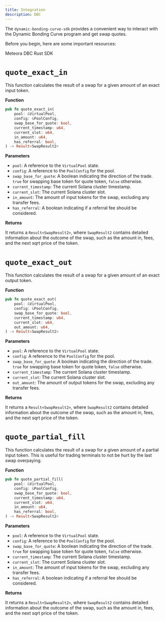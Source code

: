 ```yaml
---
title: Integration
description: DBC
---
```


The `dynamic-bonding-curve-sdk` provides a convenient way to interact with the Dynamic Bonding Curve program and get swap quotes.

Before you begin, here are some important resources:

<CardGroup cols={1}>
  <Card title="Rust SDK" icon="rust" iconType="solid" href="https://github.com/MeteoraAg/dynamic-bonding-curve/tree/main/dynamic-bonding-curve-sdk">
    Meteora DBC Rust SDK
  </Card>
</CardGroup>

# `quote_exact_in`

This function calculates the result of a swap for a given amount of an exact input token.

**Function**

```rust
pub fn quote_exact_in(
    pool: &VirtualPool,
    config: &PoolConfig,
    swap_base_for_quote: bool,
    current_timestamp: u64,
    current_slot: u64,
    in_amount: u64,
    has_referral: bool,
) -> Result<SwapResult2>
```

**Parameters**

-   `pool`: A reference to the `VirtualPool` state.
-   `config`: A reference to the `PoolConfig` for the pool.
-   `swap_base_for_quote`: A boolean indicating the direction of the trade. `true` for swapping base token for quote token, `false` otherwise.
-   `current_timestamp`: The current Solana cluster timestamp.
-   `current_slot`: The current Solana cluster slot.
-   `in_amount`: The amount of input tokens for the swap, excluding any transfer fees.
-   `has_referral`: A boolean indicating if a referral fee should be considered.

**Returns**

It returns a `Result<SwapResult2>`, where `SwapResult2` contains detailed information about the outcome of the swap, such as the amount in, fees, and the next sqrt price of the token.

# `quote_exact_out`

This function calculates the result of a swap for a given amount of an exact output token.

**Function**

```rust
pub fn quote_exact_out(
    pool: &VirtualPool,
    config: &PoolConfig,
    swap_base_for_quote: bool,
    current_timestamp: u64,
    current_slot: u64,
    out_amount: u64,
) -> Result<SwapResult2>
```

**Parameters**

-   `pool`: A reference to the `VirtualPool` state.
-   `config`: A reference to the `PoolConfig` for the pool.
-   `swap_base_for_quote`: A boolean indicating the direction of the trade. `true` for swapping base token for quote token, `false` otherwise.
-   `current_timestamp`: The current Solana cluster timestamp.
-   `current_slot`: The current Solana cluster slot.
-   `out_amount`: The amount of output tokens for the swap, excluding any transfer fees.

**Returns**

It returns a `Result<SwapResult2>`, where `SwapResult2` contains detailed information about the outcome of the swap, such as the amount in, fees, and the next sqrt price of the token.

# `quote_partial_fill`

This function calculates the result of a swap for a given amount of a partial input token. This is useful for trading terminals to not be hurt by the last swap overpaying.

**Function**

```rust
pub fn quote_partial_fill(
    pool: &VirtualPool,
    config: &PoolConfig,
    swap_base_for_quote: bool,
    current_timestamp: u64,
    current_slot: u64,
    in_amount: u64,
    has_referral: bool,
) -> Result<SwapResult2>
```

**Parameters**

-   `pool`: A reference to the `VirtualPool` state.
-   `config`: A reference to the `PoolConfig` for the pool.
-   `swap_base_for_quote`: A boolean indicating the direction of the trade. `true` for swapping base token for quote token, `false` otherwise.
-   `current_timestamp`: The current Solana cluster timestamp.
-   `current_slot`: The current Solana cluster slot.
-   `in_amount`: The amount of input tokens for the swap, excluding any transfer fees.
-   `has_referral`: A boolean indicating if a referral fee should be considered.

**Returns**

It returns a `Result<SwapResult2>`, where `SwapResult2` contains detailed information about the outcome of the swap, such as the amount in, fees, and the next sqrt price of the token.